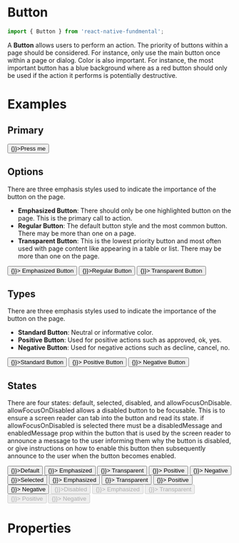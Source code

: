 
<Meta title="Button" component={Button} />

# Button

```js
import { Button } from 'react-native-fundmental';
```

A **Button** allows users to perform an action. The priority of buttons within a page should be considered. For instance, only use the main button once within a page or dialog. Color is also important. For instance, the most important button has a blue background where as a red button should only be used if the action it performs is potentially destructive.

# Examples

## Primary

<Preview>
  <Story name="primary">
    <Inline>
      <Button onPress={() => {}}>Press me</Button>
    </Inline>
  </Story>
</Preview>

## Options

There are three emphasis styles used to indicate the importance of the button on the page.

- **Emphasized Button**: There should only be one highlighted button on the page. This is the primary call to action.
- **Regular Button**: The default button style and the most common button. There may be more than one on a page.
- **Transparent Button**: This is the lowest priority button and most often used with page content like appearing in a table or list. There may be more than one on the page.

<Preview>
  <Story name="options">
    <Inline>
      <Button option="emphasized" onPress={() => {}}>
        Emphasized Button
      </Button>
      <Button onPress={() => {}}>Regular Button</Button>
      <Button option="transparent" onPress={() => {}}>
        Transparent Button
      </Button>
    </Inline>
  </Story>
</Preview>

## Types

There are three emphasis styles used to indicate the importance of the button on the page.

- **Standard Button**: Neutral or informative color.
- **Positive Button**: Used for positive actions such as approved, ok, yes.
- **Negative Button**: Used for negative actions such as decline, cancel, no.

<Preview>
  <Story name="types">
    <Inline>
      <Button onPress={() => {}}>Standard Button</Button>
      <Button type="positive" onPress={() => {}}>
        Positive Button
      </Button>
      <Button type="negative" onPress={() => {}}>
        Negative Button
      </Button>
    </Inline>
  </Story>
</Preview>

## States

There are four states: default, selected, disabled, and allowFocusOnDisable. allowFocusOnDisabled allows a disabled button to be focusable. This is to ensure a screen reader can tab into the button and read its state. if allowFocusOnDisabled is selected there must be a disabledMessage and enabledMessage prop within the button that is used by the screen reader to announce a message to the user informing them why the button is disabled, or give instructions on how to enable this button then subsequently announce to the user when the button becomes enabled.

<Preview>
  <Story name="states">
    <Inline>
      <Stack>
        <Button onPress={() => {}}>Default</Button>
        <Button option="emphasized" onPress={() => {}}>
          Emphasized
        </Button>
        <Button option="transparent" onPress={() => {}}>
          Transparent
        </Button>
        <Button type="positive" onPress={() => {}}>
          Positive
        </Button>
        <Button type="negative" onPress={() => {}}>
          Negative
        </Button>
      </Stack>
      <Stack>
        <Button selected onPress={() => {}}>Selected</Button>
        <Button selected option="emphasized" onPress={() => {}}>
          Emphasized
        </Button>
        <Button selected option="transparent" onPress={() => {}}>
          Transparent
        </Button>
        <Button selected type="positive" onPress={() => {}}>
          Positive
        </Button>
        <Button selected type="negative" onPress={() => {}}>
          Negative
        </Button>
      </Stack>
      <Stack>
        <Button disabled onPress={() => {}}>Disabled</Button>
        <Button disabled option="emphasized" onPress={() => {}}>
          Emphasized
        </Button>
        <Button disabled option="transparent" onPress={() => {}}>
          Transparent
        </Button>
        <Button disabled type="positive" onPress={() => {}}>
          Positive
        </Button>
        <Button disabled type="negative" onPress={() => {}}>
          Negative
        </Button>
      </Stack>
    </Inline>
  </Story>
</Preview>

# Properties

<Props of={Button} />
